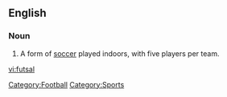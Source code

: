 ==English==
{{wikipedia}}

===Noun===
{{en-noun|-}}

# A form of [[soccer]] played indoors, with five players per team.

[[Category:Football]]
[[Category:Sports]]

[[vi:futsal]]